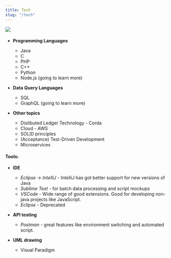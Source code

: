 ```yaml
---
title: Tech
slug: "/tech"
---
```


![](./toolset.jpg)

<h4></h4>

- <b>Programming Languages</b>

    - Java
    - C
    - PHP
    - C++
    - Python
    - Node.js (going to learn more)

- <b>Data Query Languages</b>

    - SQL
    - GraphQL (going to learn more)

- <b>Other topics</b>

    - Distibuted Ledger Technology - Corda
    - Cloud - AWS
    - SOLID principles
    - (Acceptance) Test-Driven Development
    - Microservices

<h4>Tools:</h4>

- <b>IDE</b>

    - _Eclipse_ -> *IntelliJ* - IntelliJ has got better support for new versions of Java
    - *Sublime Text* - for batch data processing and script mockups
    - *VSCode* - Wide range of good extensions. Good for developing non-java projects like JavaScript.
    - *Eclipse* - Deprecated
- <b>API testing</b>

    - *Postman* - great features like environment switching and automated script.

- <b>UML drawing</b>

    - Visual Paradigm
